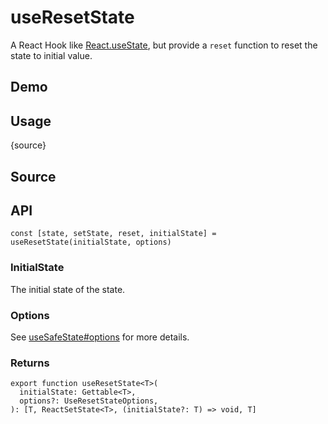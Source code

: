 # useResetState


<HooksType category="State" />

A React Hook like [React.useState](https://react.dev/reference/react/useState), but provide a `reset` function to reset the state to initial value.

## Demo


<App />

## Usage


<RawCode>{source}</RawCode>

## Source


<Source />

## API

```tsx
const [state, setState, reset, initialState] = useResetState(initialState, options)
```

### InitialState

The initial state of the state.

### Options

See [useSafeState#options](/reference/use-safe-state/#options) for more details.

### Returns

```tsx
export function useResetState<T>(
  initialState: Gettable<T>,
  options?: UseResetStateOptions,
): [T, ReactSetState<T>, (initialState?: T) => void, T]
```
